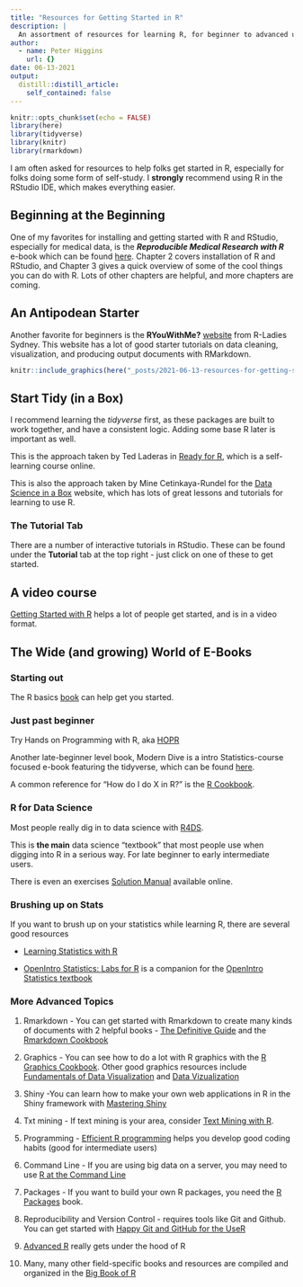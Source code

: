 ```yaml
---
title: "Resources for Getting Started in R"
description: |
  An assortment of resources for learning R, for beginner to advanced users.
author:
  - name: Peter Higgins
    url: {}
date: 06-13-2021
output:
  distill::distill_article:
    self_contained: false
---
```


```r
knitr::opts_chunk$set(echo = FALSE)
library(here)
library(tidyverse)
library(knitr)
library(rmarkdown)
```

I am often asked for resources to help folks get started in R, especially for folks doing some form of self-study. I **strongly** recommend using R in the RStudio IDE, which makes everything easier.

## Beginning at the Beginning

One of my favorites for installing and getting started with R and RStudio, especially for medical data, is the ***Reproducible Medical Research with R*** e-book which can be found [here](https://bookdown.org/pdr_higgins/rmrwr/). Chapter 2 covers installation of R and RStudio, and Chapter 3 gives a quick overview of some of the cool things you can do with R. Lots of other chapters are helpful, and more chapters are coming.

## An Antipodean Starter

Another favorite for beginners is the **RYouWithMe?** [website](https://rladiessydney.org/courses/ryouwithme/) from R-Ladies Sydney. This website has a lot of good starter tutorials on data cleaning, visualization, and producing output documents with RMarkdown.

```r
knitr::include_graphics(here("_posts/2021-06-13-resources-for-getting-started-in-r/RYouWithMe.jpg"))
```



## Start Tidy (in a Box)

I recommend learning the *tidyverse* first, as these packages are built to work together, and have a consistent logic. Adding some base R later is important as well.

This is the approach taken by Ted Laderas in [Ready for R](https://ready4r.netlify.app), which is a self-learning course online.

This is also the approach taken by Mine Cetinkaya-Rundel for the [Data Science in a Box](https://datasciencebox.org/index.html) website, which has lots of great lessons and tutorials for learning to use R.

### The Tutorial Tab

There are a number of interactive tutorials in RStudio. These can be found under the **Tutorial** tab at the top right - just click on one of these to get started.

## A video course

[Getting Started with R](https://rfortherestofus.com/courses/getting-started/) helps a lot of people get started, and is in a video format.

## The Wide (and growing) World of E-Books

### Starting out

The R basics [book](https://rbasics.netlify.app) can help get you started.

### Just past beginner

Try Hands on Programming with R, aka [HOPR](https://rstudio-education.github.io/hopr/)

Another late-beginner level book, Modern Dive is a intro Statistics-course focused e-book featuring the tidyverse, which can be found [here](https://moderndive.com).

A common reference for "How do I do X in R?" is the [R Cookbook](https://rc2e.com).

### R for Data Science

Most people really dig in to data science with [R4DS](https://r4ds.had.co.nz).

This is **the main** data science "textbook" that most people use when digging into R in a serious way. For late beginner to early intermediate users.

There is even an exercises [Solution Manual](https://jrnold.github.io/r4ds-exercise-solutions/) available online.

### Brushing up on Stats

If you want to brush up on your statistics while learning R, there are several good resources

-   [Learning Statistics with R](https://learningstatisticswithr.com/book/)

-   [OpenIntro Statistics: Labs for R](https://nulib.github.io/kuyper-stat202/) is a companion for the [OpenIntro Statistics textbook](https://www.openintro.org/stat/index.php)

### More Advanced Topics

1.  Rmarkdown - You can get started with Rmarkdown to create many kinds of documents with 2 helpful books - [The Definitive Guide](https://bookdown.org/yihui/rmarkdown/) and the [Rmarkdown Cookbook](https://bookdown.org/yihui/rmarkdown-cookbook/)

2.  Graphics - You can see how to do a lot with R graphics with the [R Graphics Cookbook](https://r-graphics.org). Other good graphics resources include [Fundamentals of Data Visualization](<https://clauswilke.com/dataviz/>) and [Data Vizualization](https://socviz.co)

3.  Shiny -You can learn how to make your own web applications in R in the Shiny framework with [Mastering Shiny](https://mastering-shiny.org)

4.  Txt mining - If text mining is your area, consider [Text Mining with R](https://www.tidytextmining.com).

5.  Programming - [Efficient R programming](https://csgillespie.github.io/efficientR/) helps you develop good coding habits (good for intermediate users)

6.  Command Line - If you are using big data on a server, you may need to use [R at the Command Line](https://www.datascienceatthecommandline.com/1e/)

7. Packages -  If you want to build your own R packages, you need the [R Packages](<https://r-pkgs.org>) book.

8. Reproducibility and Version Control - requires tools like Git and Github. You can get started with [Happy Git and GitHub for the UseR](https://happygitwithr.com)

9.  [Advanced R](https://adv-r.hadley.nz) really gets under the hood of R

10. Many, many other field-specific books and resources are compiled and organized in the [Big Book of R](https://www.bigbookofr.com/shiny.html)
